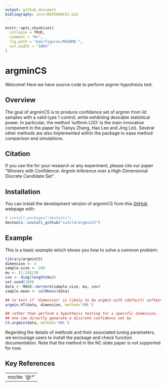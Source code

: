 ```yaml
---
output: github_document
bibliography: inst/REFERENCES.bib
---
```


<!-- README.md is generated from README.Rmd. Please edit that file -->

```r
knitr::opts_chunk$set(
  collapse = TRUE,
  comment = "#>",
  fig.path = "man/figures/README-",
  out.width = "100%"
)
```

# argminCS
Welcome! Here we have source code to perform argmin hypothesis test.
<!-- badges: start -->
<!-- badges: end -->

## Overview
The goal of argminCS is to produce confidence set of argmin from iid samples with a valid type 1 control, while exhibiting desirable statistical power. In particular, the method 'softmin.LOO' is the main innovative component in the paper \textit{Winners with Confidence: Argmin Inference over a
High-Dimensional Discrete Candidate Set} by Tianyu Zhang, Hao Lee and Jing Lei}. Several other methods are also implemented within the package to ease method comparison and simulations. 

## Citation
If you use the \textbf{argminCS} for your research or any experiment, please cite our paper "Winners with Confidence: Argmin Inference over a
High-Dimensional Discrete Candidate Set". 

## Installation

You can install the development version of argminCS from this [GitHub](https://github.com/) webpage with:

``` r
# install.packages("devtools")
devtools::install_github("xu3cl4/argminCS")
```

## Example

This is a basic example which shows you how to solve a common problem:

```r
library(argminCS)
dimension <- 4
sample.size <- 200
mu <- (1:20)/20
cov <- diag(length(mu))
set.seed(108)
data <- MASS::mvrnorm(sample.size, mu, cov)
sample.mean <- colMeans(data)

## to test if 'dimension' is likely to be argmin with (default) softmin.LOO
argmin.HT(data, dimension, method='SML')

## rather than perform a hypothesis testing for a specific dimension, 
## one can directly generate a discrete confidence set by 
CS.argmin(data, method='SML')
```

Regarding the details of methods and their associated tuning parameters, we encourage users to install the package and check function documentation. Note that the method in the NC state paper is not supported for now.
<!-- What is special about using `README.Rmd` instead of just `README.md`? You can include R chunks like so: -->

<!-- ```{r cars} -->
<!-- summary(cars) -->
<!-- ``` -->

<!-- You'll still need to render `README.Rmd` regularly, to keep `README.md` up-to-date. `devtools::build_readme()` is handy for this. -->

<!-- You can also embed plots, for example: -->

<!-- ```{r pressure, echo = FALSE} -->
<!-- plot(pressure) -->
<!-- ``` -->

<!-- In that case, don't forget to commit and push the resulting figure files, so they display on GitHub and CRAN. -->

## Key References

---
nocite: '@*'
---
